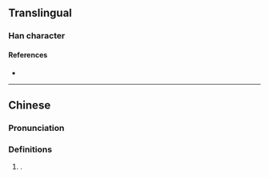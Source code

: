 {{character info}}
==Translingual==

===Han character===
{{Han char|rn=15|rad=冫|as=03|sn=5|four=|canj=IMM|ids=⿰冫工}}

====References====
* {{Han ref|kx=0131.231|hdz=10295.040|uh=51AE|ud=20910}}

----

==Chinese==
{{zh-forms}}

===Pronunciation===
{{zh-pron
|m=gāng
|c=gong1
|cat=pn
}}

===Definitions===
{{zh-hanzi}}

# {{surname|zh|nodot=1}}.